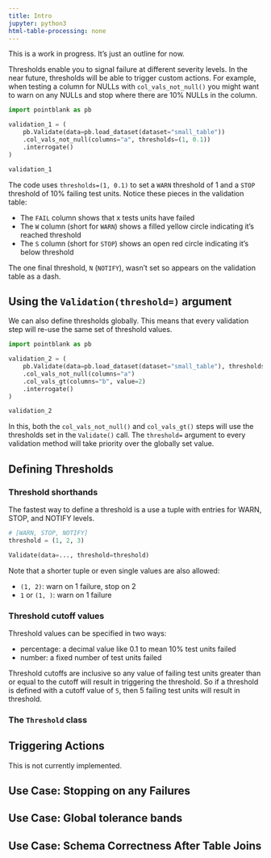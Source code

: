 ```yaml
---
title: Intro
jupyter: python3
html-table-processing: none
---
```


::::: {.callout}
This is a work in progress. It's just an outline for now.
:::

Thresholds enable you to signal failure at different severity levels. In the near future, thresholds will be able to trigger custom actions. For example, when testing a column for NULLs with `col_vals_not_null()` you might want to warn on any NULLs and stop where there are 10% NULLs in the column.

```python
import pointblank as pb

validation_1 = (
    pb.Validate(data=pb.load_dataset(dataset="small_table"))
    .col_vals_not_null(columns="a", thresholds=(1, 0.1))
    .interrogate()
)

validation_1
```

The code uses `thresholds=(1, 0.1)` to set a `WARN` threshold of 1 and a `STOP` threshold of 10% failing test units. Notice these pieces in the validation table:

- The `FAIL` column shows that x tests units have failed
- The `W` column (short for `WARN`) shows a filled yellow circle indicating it's reached threshold
- The `S` column (short for `STOP`) shows an open red circle indicating it's below threshold

The one final threshold, `N` (`NOTIFY`), wasn't set so appears on the validation table as a dash.

## Using the `Validation(threshold=)` argument

We can also define thresholds globally. This means that every validation step will re-use the same set of threshold values.

```python
import pointblank as pb

validation_2 = (
    pb.Validate(data=pb.load_dataset(dataset="small_table"), thresholds=(1, 0.1))
    .col_vals_not_null(columns="a")
    .col_vals_gt(columns="b", value=2)
    .interrogate()
)

validation_2
```

In this, both the `col_vals_not_null()` and `col_vals_gt()` steps will use the thresholds set in the `Validate()` call. The `threshold=` argument to every validation method will take priority over the globally set value.

## Defining Thresholds

### Threshold shorthands

The fastest way to define a threshold is a use a tuple with entries for WARN, STOP, and NOTIFY levels.

```python
# [WARN, STOP, NOTIFY]
threshold = (1, 2, 3)

Validate(data=..., threshold=threshold)
```

Note that a shorter tuple or even single values are also allowed:

- `(1, 2)`: warn on 1 failure, stop on 2
- `1` or `(1, )`: warn on 1 failure

### Threshold cutoff values

Threshold values can be specified in two ways:

- percentage: a decimal value like 0.1 to mean 10% test units failed
- number: a fixed number of test units failed

Threshold cutoffs are inclusive so any value of failing test units greater than or equal to the cutoff will result in triggering the threshold. So if a threshold is defined with a cutoff value of `5`, then 5 failing test units will result in threshold.

### The `Threshold` class


## Triggering Actions

This is not currently implemented.


## Use Case: Stopping on any Failures


## Use Case: Global tolerance bands


## Use Case: Schema Correctness After Table Joins

